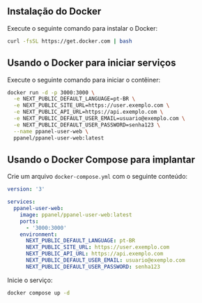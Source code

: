 ## Instalação do Docker

Execute o seguinte comando para instalar o Docker:

```bash
curl -fsSL https://get.docker.com | bash
```

## Usando o Docker para iniciar serviços

Execute o seguinte comando para iniciar o contêiner:

```bash
docker run -d -p 3000:3000 \
  -e NEXT_PUBLIC_DEFAULT_LANGUAGE=pt-BR \
  -e NEXT_PUBLIC_SITE_URL=https://user.exemplo.com \
  -e NEXT_PUBLIC_API_URL=https://api.exemplo.com \
  -e NEXT_PUBLIC_DEFAULT_USER_EMAIL=usuario@exemplo.com \
  -e NEXT_PUBLIC_DEFAULT_USER_PASSWORD=senha123 \
  --name ppanel-user-web \
  ppanel/ppanel-user-web:latest
```

## Usando o Docker Compose para implantar

Crie um arquivo `docker-compose.yml` com o seguinte conteúdo:

```yaml
version: '3'

services:
  ppanel-user-web:
    image: ppanel/ppanel-user-web:latest
    ports:
      - '3000:3000'
    environment:
      NEXT_PUBLIC_DEFAULT_LANGUAGE: pt-BR
      NEXT_PUBLIC_SITE_URL: https://user.exemplo.com
      NEXT_PUBLIC_API_URL: https://api.exemplo.com
      NEXT_PUBLIC_DEFAULT_USER_EMAIL: usuario@exemplo.com
      NEXT_PUBLIC_DEFAULT_USER_PASSWORD: senha123
```

Inicie o serviço:

```bash
docker compose up -d
```


<Giscus />
